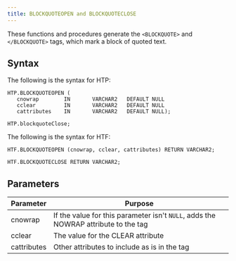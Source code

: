 ```yaml
---
title: BLOCKQUOTEOPEN and BLOCKQUOTECLOSE
---
```


These functions and procedures generate the `<BLOCKQUOTE>` and `</BLOCKQUOTE>` tags, which mark a block of quoted text.

## Syntax 

The following is the syntax for HTP:

```
HTP.BLOCKQUOTEOPEN (
   cnowrap        IN       VARCHAR2   DEFAULT NULL
   cclear         IN       VARCHAR2   DEFAULT NULL
   cattributes    IN       VARCHAR2   DEFAULT NULL);

HTP.blockquoteClose;
```

The following is the syntax for HTF:

```
HTF.BLOCKQUOTEOPEN (cnowrap, cclear, cattributes) RETURN VARCHAR2;

HTF.BLOCKQUOTECLOSE RETURN VARCHAR2;
```

## Parameters 

| Parameter | Purpose  |
| --------- | -------- |
| cnowrap | If the value for this parameter isn't `NULL`, adds the NOWRAP attribute to the tag |
| cclear | The value for the CLEAR attribute |
| cattributes | Other attributes to include as is in the tag |
